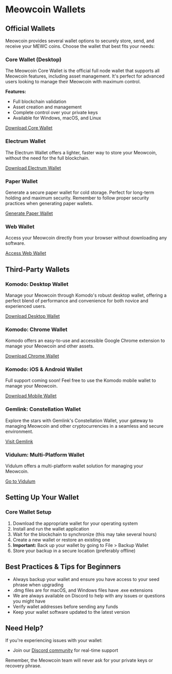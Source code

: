 # Meowcoin Wallets

## Official Wallets

Meowcoin provides several wallet options to securely store, send, and receive your MEWC coins. Choose the wallet that best fits your needs:

### Core Wallet (Desktop)

The Meowcoin Core Wallet is the official full node wallet that supports all Meowcoin features, including asset management. It's perfect for advanced users looking to manage their Meowcoin with maximum control.

**Features:**
- Full blockchain validation
- Asset creation and management
- Complete control over your private keys
- Available for Windows, macOS, and Linux

[Download Core Wallet](https://github.com/Meowcoin-Foundation/Meowcoin/releases)

### Electrum Wallet

The Electrum Wallet offers a lighter, faster way to store your Meowcoin, without the need for the full blockchain.

[Download Electrum Wallet](https://github.com/Meowcoin-Foundation/electrum-meowcoin/releases)

### Paper Wallet

Generate a secure paper wallet for cold storage. Perfect for long-term holding and maximum security. Remember to follow proper security practices when generating paper wallets.

[Generate Paper Wallet](https://blockminerz.com/paperwallets/meowcoin_paperwallet.html)

### Web Wallet

Access your Meowcoin directly from your browser without downloading any software.

[Access Web Wallet](https://webwallet.mewccrypto.com)

## Third-Party Wallets

### Komodo: Desktop Wallet

Manage your Meowcoin through Komodo's robust desktop wallet, offering a perfect blend of performance and convenience for both novice and experienced users.

[Download Desktop Wallet](https://atomicdex.io/en/downloads/)

### Komodo: Chrome Wallet

Komodo offers an easy-to-use and accessible Google Chrome extension to manage your Meowcoin and other assets.

[Download Chrome Wallet](https://chrome.google.com/webstore/detail/komodo-wallet/dgiehkgfknklegdhekgeabnhgfjhbajd)

### Komodo: iOS & Android Wallet

Full support coming soon! Feel free to use the Komodo mobile wallet to manage your Meowcoin.

[Download Mobile Wallet](https://atomicdex.io/en/mobile/)

### Gemlink: Constellation Wallet

Explore the stars with Gemlink's Constellation Wallet, your gateway to managing Meowcoin and other cryptocurrencies in a seamless and secure environment.

[Visit Gemlink](https://gemlink.org/constelation/#1)

### Vidulum: Multi-Platform Wallet

Vidulum offers a multi-platform wallet solution for managing your Meowcoin.

[Go to Vidulum](https://vidulum.app/)

## Setting Up Your Wallet

### Core Wallet Setup

1. Download the appropriate wallet for your operating system
2. Install and run the wallet application
3. Wait for the blockchain to synchronize (this may take several hours)
4. Create a new wallet or restore an existing one
5. **Important:** Back up your wallet by going to File > Backup Wallet
6. Store your backup in a secure location (preferably offline)

## Best Practices & Tips for Beginners

- Always backup your wallet and ensure you have access to your seed phrase when upgrading
- .dmg files are for macOS, and Windows files have .exe extensions
- We are always available on Discord to help with any issues or questions you might have
- Verify wallet addresses before sending any funds
- Keep your wallet software updated to the latest version

## Need Help?

If you're experiencing issues with your wallet:

- Join our [Discord community](https://discord.com/invite/meowcoin) for real-time support

Remember, the Meowcoin team will never ask for your private keys or recovery phrase. 